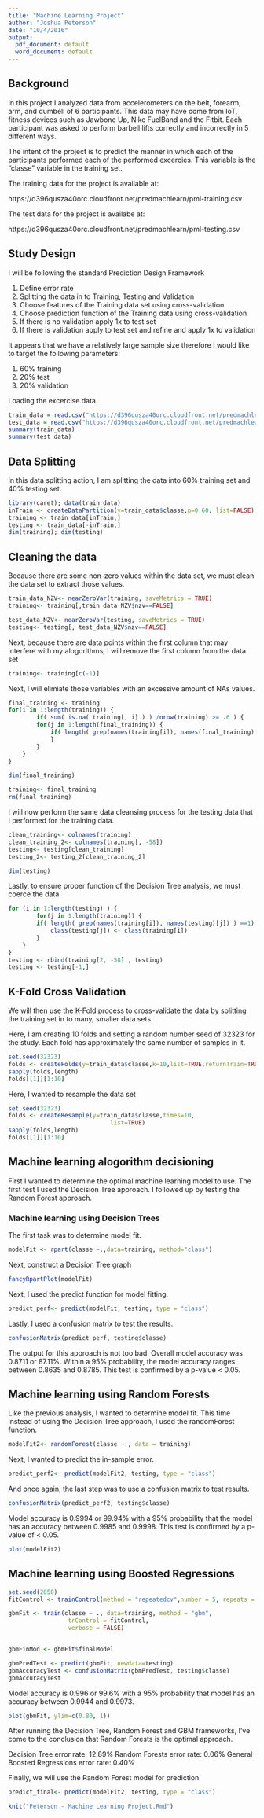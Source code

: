 ```yaml
---
title: "Machine Learning Project"
author: "Joshua Peterson"
date: "10/4/2016"
output:
  pdf_document: default
  word_document: default
---
```


## Background

In this project I analyzed data from accelerometers on the belt, forearm, arm, and dumbell of 6 participants. This data may have come from IoT, fitness devices such as Jawbone Up, Nike FuelBand and the Fitbit. Each participant was asked to perform barbell lifts correctly and incorrectly in 5 different ways. 

The intent of the project is to predict the manner in which each of the participants performed each of the performed excercies.  This variable is the "classe" variable in the training set.

The training data for the project is available at: 

https://d396qusza40orc.cloudfront.net/predmachlearn/pml-training.csv

The test data for the project is availabe at:

https://d396qusza40orc.cloudfront.net/predmachlearn/pml-testing.csv

## Study Design

I will be following the standard Prediction Design Framework

1. Define error rate
2. Splitting the data in to Training, Testing and Validation
3. Choose features of the Training data set using cross-validation
4. Choose prediction function of the Training data using cross-validation
5. If there is no validation apply 1x to test set
6. If there is validation apply to test set and refine and apply 1x to validation

It appears that we have a relatively large sample size therefore I would like to target the following parameters:

1. 60% training
2. 20% test
3. 20% validation

Loading the excercise data.
```r
train_data = read.csv("https://d396qusza40orc.cloudfront.net/predmachlearn/pml-training.csv")
test_data = read.csv("https://d396qusza40orc.cloudfront.net/predmachlearn/pml-testing.csv")
summary(train_data)
summary(test_data)
```

## Data Splitting

In this data splitting action, I am splitting the data into 60% training set and 40% testing set.
```r
library(caret); data(train_data)
inTrain <- createDataPartition(y=train_data$classe,p=0.60, list=FALSE)
training <- train_data[inTrain,]
testing <- train_data[-inTrain,]
dim(training); dim(testing)
```

## Cleaning the data

Because there are some non-zero values within the data set, we must clean the data set to extract those values.
```r
train_data_NZV<- nearZeroVar(training, saveMetrics = TRUE)
training<- training[,train_data_NZV$nzv==FALSE]

test_data_NZV<- nearZeroVar(testing, saveMetrics = TRUE)
testing<- testing[, test_data_NZV$nzv==FALSE]
```

Next, because there are data points within the first column that may interfere with my alogorithms, I will remove the first column from the data set
```r
training<- training[c(-1)]
```

Next, I will elimiate those variables with an excessive amount of NAs values.
```r
final_training <- training 
for(i in 1:length(training)) { 
        if( sum( is.na( training[, i] ) ) /nrow(training) >= .6 ) { 
        for(j in 1:length(final_training)) {
            if( length( grep(names(training[i]), names(final_training)[j]) ) ==1)  {                 final_training <- final_training[ , -j] 
            }   
        } 
    }
}

dim(final_training)
```

```r
training<- final_training
rm(final_training)
```

I will now perform the same data cleansing process for the testing data that I performed for the training data.
```r
clean_training<- colnames(training)
clean_training_2<- colnames(training[, -58])
testing<- testing[clean_training]
testing_2<- testing_2[clean_training_2]

dim(testing)
```

Lastly, to ensure proper function of the Decision Tree analysis, we must coerce the data 
```r
for (i in 1:length(testing) ) {
        for(j in 1:length(training)) {
        if( length( grep(names(training[i]), names(testing)[j]) ) ==1)  {
            class(testing[j]) <- class(training[i])
        }      
    }      
}
testing <- rbind(training[2, -58] , testing) 
testing <- testing[-1,]
```

## K-Fold Cross Validation

We will then use the K-Fold process to cross-validate the data by splitting the training set in to many, smaller data sets.

Here, I am creating 10 folds and setting a random number seed of 32323 for the study. Each fold has approximately the same number of samples in it.
```r
set.seed(32323)
folds <- createFolds(y=train_data$classe,k=10,list=TRUE,returnTrain=TRUE)
sapply(folds,length)
folds[[1]][1:10]
```

Here, I wanted to resample the data set
```r
set.seed(32323)
folds <- createResample(y=train_data$classe,times=10,
                             list=TRUE)
sapply(folds,length)
folds[[1]][1:10]
```

## Machine learning alogorithm decisioning

First I wanted to determine the optimal machine learning model to use.  The first test I used the Decision Tree approach.  I followed up by testing the Random Forest approach.

### Machine learning using Decision Trees

The first task was to determine model fit.
```r
modelFit <- rpart(classe ~.,data=training, method="class")
```

Next, construct a Decision Tree graph
```r
fancyRpartPlot(modelFit)
```

Next, I used the predict function for model fitting.
```r
predict_perf<- predict(modelFit, testing, type = "class")
```

Lastly, I used a confusion matrix to test the results.
```r
confusionMatrix(predict_perf, testing$classe)
```
The output for this approach is not too bad.  Overall model accuracy was 0.8711 or 87.11%.  Within a 95% probability, the model accuracy ranges between 0.8635 and 0.8785.  This test is confirmed by a p-value < 0.05.

## Machine learning using Random Forests

Like the previous analysis, I wanted to determine model fit.  This time instead of using the Decision Tree approach, I used the randomForest function.
```r
modelFit2<- randomForest(classe ~., data = training)
```

Next, I wanted to predict the in-sample error.
```r
predict_perf2<- predict(modelFit2, testing, type = "class")
```

And once again, the last step was to use a confusion matrix to test results.


```r
confusionMatrix(predict_perf2, testing$classe)
```
Model accuracy is 0.9994 or 99.94% with a 95% probability that the model has an accuracy between 0.9985 and 0.9998.  This test is confirmed by a p-value of < 0.05.

```r
plot(modelFit2)
```


## Machine learning using Boosted Regressions

```r
set.seed(2058)
fitControl <- trainControl(method = "repeatedcv",number = 5, repeats = 1)

gbmFit <- train(classe ~ ., data=training, method = "gbm",
                 trControl = fitControl,
                 verbose = FALSE)


gbmFinMod <- gbmFit$finalModel

gbmPredTest <- predict(gbmFit, newdata=testing)
gbmAccuracyTest <- confusionMatrix(gbmPredTest, testing$classe)
gbmAccuracyTest
```
Model accuracy is 0.996 or 99.6% with a 95% probability that model has an accuracy between 0.9944 and 0.9973.

```r
plot(gbmFit, ylim=c(0.80, 1))
```

After running the Decision Tree, Random Forest and GBM frameworks, I've come to the conclusion that Random Forests is the optimal approach.

Decision Tree error rate: 12.89%
Random Forests error rate: 0.06%
General Boosted Regressions error rate: 0.40%


Finally, we will use the Random Forest model for prediction
```r
predict_final<- predict(modelFit2, testing, type = "class")
```

```r
knit("Peterson - Machine Learning Project.Rmd")
```